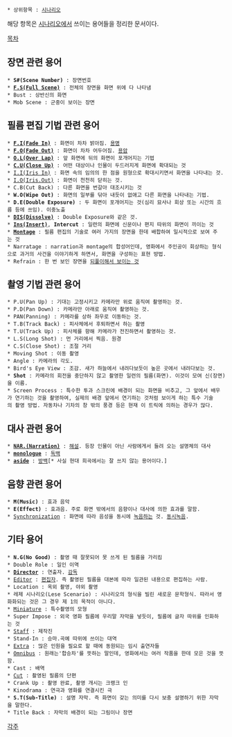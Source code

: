  * 상위항목 : [[시나리오]]

해당 항목은 [[시나리오]]에서 쓰이는 용어들을 정리한 문서이다.

[[목차]]

== 장면 관련 용어 == 
 * '''S#(Scene Number)''' : 장면번호
 * '''[[풀 스크린|F.S(Full Scene)]]''' : 전체의 장면을 화면 위에 다 나타냄
 * Bust : 상반신의 화면
 * Mob Scene : 군중이 보이는 장면

== 필름 편집 기법 관련 용어 ==
 * '''[[페이드 인#s-2|F.I(Fade In)]]''' : 화면이 차차 밝아짐. [[용명]]
 * '''[[페이드 아웃#s-3|F.O(Fade Out)]]''' : 화면이 차차 어두어짐. [[용암]]
 * '''[[오버랩|O.L(Over Lap)]]''' : 앞 화면에 뒤의 화면이 포개어지는 기법
 * '''[[클로즈 업|C.U(Close Up)]]''' : 어떤 대상이나 인물이 두드러지게 화면에 확대되는 것
 * [[아이리스 인|I.I(Iris In)]] : 화면 속의 임의의 한 점을 원형으로 확대시키면서 화면을 나타내는 것.
 * [[아이리스 아웃|I.O(Iris.Out)]] : 화면이 천천히 닫히는 것.
 * C.B(Cut Back) : 다른 화면을 번갈아 대조시키는 것
 * '''W.O(Wipe Out)''' : 화면의 일부를 닦아 내듯이 없애고 다른 화면을 나타내는 기법.
 * '''D.E(Double Exposure)''' : 두 화면이 포개어지는 것(심리 묘사나 회상 또는 시간의 흐름 등에 쓰임). 이중노출
 * '''[[디졸브#s-1.1|DIS(Dissolve)]]''' : Double Exposure와 같은 것.
 * '''[[삽입|Ins(Insert)]]''', '''Intercut''' : 일련의 화면에 신문이나 편지 따위의 화면이 끼이는 것
 * '''[[몽타주#s-2|Montage]]''' : 필름 편집의 기술로 여러 가지의 장면을 한데 배합하여 일시적으로 보여 주는 것
 * Narratage : narration과 montage의 합성어인데, 영화에서 주인공이 회상하는 형식으로 과거의 사건을 이야기하게 하면서, 화면을 구성하는 표현 방법.
 * Refrain : 한 번 보인 장면을 [[반복|되풀이해서 보이는 것]]

== 촬영 기법 관련 용어 ==
 * P.U(Pan Up) : 기대는 고정시키고 카메라만 위로 움직여 촬영하는 것.
 * P.D(Pan Down) : 카메라만 아래로 움직여 촬영하는 것.
 * PAN(Panning) : 카메라를 상하 좌우로 이동하는 것.
 * T.B(Track Back) : 피사체에서 후퇴하면서 하는 촬영
 * T.U(Track Up) : 피사체를 향해 카메라가 전진하면서 촬영하는 것.
 * L.S(Long Shot) : 먼 거리에서 찍음. 원경
 * C.S(Close Shot) : 조절 거리
 * Moving Shot : 이동 촬영
 * Angle : 카메라의 각도. 
 * Bird's Eye View : 조감. 새가 하늘에서 내려다보듯이 높은 곳에서 내려다보는 것.
 * '''Shot''' : 카메라의 회전을 중단하지 않고 촬영한 일련의 필름(화면). 이것이 모여 신(장면)을 이름.
 * Screen Process : 특수한 투과 스크린에 배경이 되는 화면을 비추고, 그 앞에서 배우가 연기하는 것을 촬영하여, 실제의 배경 앞에서 연기하는 것처럼 보이게 하는 특수 기술의 촬영 방법. 자동차나 기차의 창 밖의 풍경 등은 현재 이 트릭에 의하는 경우가 많다. 

== 대사 관련 용어 ==
 * '''[[내레이션|NAR.(Narration)]]''' : [[해설]]. 등장 인물이 아닌 사람에게서 들려 오는 설명체의 대사
 * '''[[독백|monologue]]''' : [[독백]]
 * '''[[방백#s-4|aside]]''' : [[방백#s-4|방백]][* 사실 현대 희곡에서는 잘 쓰지 않는 용어이다.]

== 음향 관련 용어 ==
 * '''M(Music)''' : 효과 음악
 * '''E(Effect)''' : 효과음. 주로 화면 밖에서의 음향이나 대사에 의한 효과를 말함.
 * [[녹음#s-1.1.3|Synchronization]] : 화면에 따라 음성을 동시에 [[녹음]]하는 것. [[녹음#s-1.1.3|동시녹음]].

== 기타 용어 ==
 * '''N.G(No Good)''' : 촬영 때 잘못되어 못 쓰게 된 필름을 가리킴
 * Double Role : 일인 이역
 * '''[[감독|Director]]''' : 연출자. [[감독]]
 * [[에디터|Editor]] : [[편집자]]. 즉 촬영된 필름을 대본에 따라 일관된 내용으로 편집하는 사람. 
 * Location : 옥외 촬영, 야외 촬영
 * 레제 시나리오(Lese Scenario) : 시나리오의 형식을 빌린 새로운 문학형식. 따라서 영화화되는 것은 그 경우 제 1의 목적이 아니다. 
 * [[미니어처|Miniature]] : 특수촬영의 모형
 * Super Impose : 외국 영화 필름에 우리말 자막을 넣듯이, 필름에 글자 따위를 인화하는 것
 * [[스태프|Staff]] : 제작진
 * Stand-In : 승마.곡예 따위에 쓰이는 대역
 * [[보조출연자|Extra]] : 많은 인원을 필요로 할 때에 동원되는 임시 출연자들
 * [[옴니버스|Omnibus]] : 원래는'합승차'를 뜻하는 말인데, 영화에서는 여러 작품을 한데 모은 것을 뜻함.
 * Cast : 배역
 * [[컷|Cut]] : 촬영된 필름의 단편
 * Crank Up : 촬영 완료, 촬영 개시는 크랭크 인
 * Kinodrama : 연극과 영화를 연결시킨 극
 * '''S.T(Sub-Title)''' : 설명 자막. 즉 화면이 갖는 의미를 다시 보충 설명하기 위한 자막을 말한다. 
 * Title Back : 자막의 배경이 되는 그림이나 장면

[[각주]]
